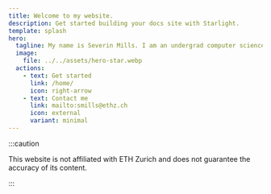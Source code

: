 ```yaml
---
title: Welcome to my website.
description: Get started building your docs site with Starlight.
template: splash
hero:
  tagline: My name is Severin Mills. I am an undergrad computer science student at ETH Zurich. Currently, I am a teaching assistant for the course "Information Retrieval". 
  image:
    file: ../../assets/hero-star.webp
  actions:
    - text: Get started
      link: /home/
      icon: right-arrow
    - text: Contact me
      link: mailto:smills@ethz.ch
      icon: external
      variant: minimal
---
```




:::caution

This website is not affiliated with ETH Zurich and does not guarantee the accuracy of its content. 

:::

<CardGrid stagger>
	
</CardGrid>
